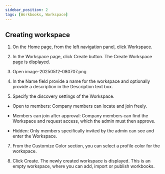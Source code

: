 ```yaml
---
sidebar_position: 2
tags: [Workbooks, Workspace]
---
```



## Creating workspace

1.  On the Home page, from the left navigation panel, click Workspace.
    
2.  In the Workspace page, click Create button. The Create Workspace page is displayed.
    
3.  Open image-20250512-080707.png
    
4.  In the Name field provide a name for the workspace and optionally provide a description in the Description text box.
    
5.  Specify the discovery settings of the Workspace.
    

-   Open to members: Company members can locate and join freely.
    
-   Members can join after approval: Company members can find the Workspace and request access, which the admin must then approve.
    
-   Hidden: Only members specifically invited by the admin can see and enter the Workspace.
    

7.  From the Customize Color section, you can select a profile color for the workspace.
    
8.  Click Create. The newly created workspace is displayed. This is an empty workspace, where you can add, import or publish workbooks.